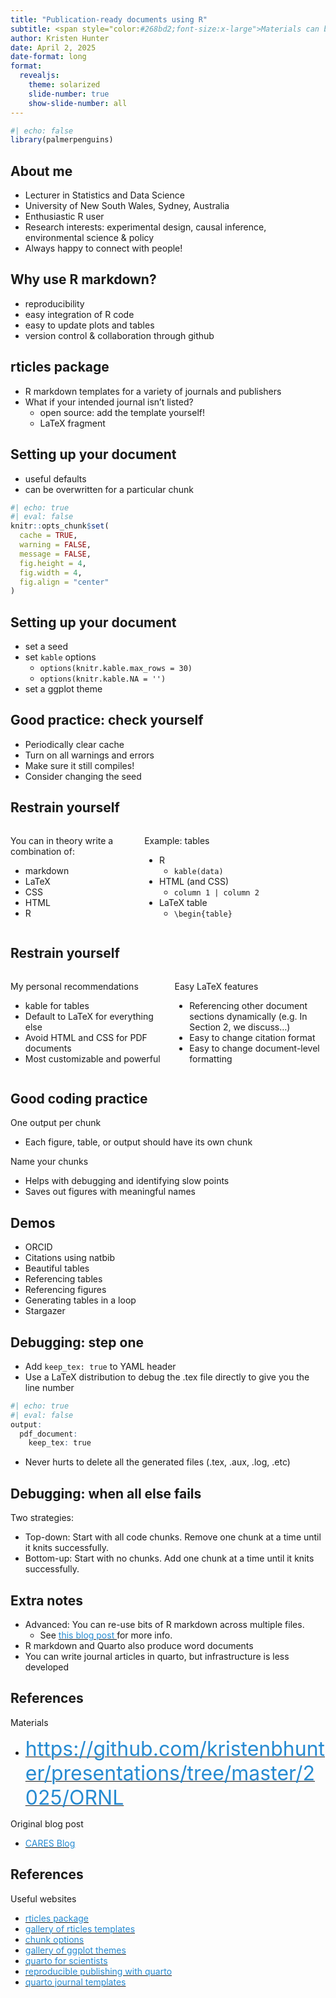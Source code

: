 ```yaml
---
title: "Publication-ready documents using R"
subtitle: <span style="color:#268bd2;font-size:x-large">Materials can be found at</span> <br>[<span style="color:#268bd2;font-size:x-large">https://github.com/kristenbhunter/presentations/tree/master/2025/ORNL</span>](https://github.com/kristenbhunter/presentations/tree/master/2025/ORNL)
author: Kristen Hunter
date: April 2, 2025
date-format: long
format:
  revealjs:
    theme: solarized
    slide-number: true
    show-slide-number: all
---
```


```r
#| echo: false
library(palmerpenguins)
```

## About me

- Lecturer in Statistics and Data Science
- University of New South Wales, Sydney, Australia
- Enthusiastic R user
- Research interests: experimental design, causal inference, environmental science \& policy
- Always happy to connect with people!


## Why use R markdown?

- reproducibility
- easy integration of R code
- easy to update plots and tables
- version control & collaboration through github

## rticles package

- R markdown templates for a variety of journals and publishers
- What if your intended journal isn't listed?
  - open source: add the template yourself!
  - LaTeX fragment

## Setting up your document

- useful defaults
- can be overwritten for a particular chunk

```r
#| echo: true
#| eval: false
knitr::opts_chunk$set(
  cache = TRUE,
  warning = FALSE,
  message = FALSE,
  fig.height = 4,
  fig.width = 4,
  fig.align = "center"
)
```

## Setting up your document

- set a seed
- set `kable` options
  - `options(knitr.kable.max_rows = 30)`
  - `options(knitr.kable.NA = '')`
- set a ggplot theme

## Good practice: check yourself

- Periodically clear cache
- Turn on all warnings and errors
- Make sure it still compiles!
- Consider changing the seed

## Restrain yourself

:::: {.columns}

::: {.column width="40%"}
You can in theory write a combination of:

- markdown
- LaTeX
- CSS
- HTML
- R
:::

::: {.column width="60%"}
Example: tables

- R
  - `kable(data)`
- HTML (and CSS)
  - `column 1 | column 2`
- LaTeX table
  - `\begin{table}`
:::

::::

## Restrain yourself

:::: {.columns}

::: {.column width="50%"}
My personal recommendations

- kable for tables
- Default to LaTeX for everything else
- Avoid HTML and CSS for PDF documents
- Most customizable and powerful
:::

::: {.column width="50%"}
Easy LaTeX features

- Referencing other document sections dynamically (e.g. In Section 2, we discuss...)
- Easy to change citation format
- Easy to change document-level formatting
:::

::::

## Good coding practice

One output per chunk

- Each figure, table, or output should have its own chunk

Name your chunks

- Helps with debugging and identifying slow points
- Saves out figures with meaningful names

## Demos

- ORCID
- Citations using natbib
- Beautiful tables
- Referencing tables
- Referencing figures
- Generating tables in a loop
- Stargazer

## Debugging: step one

- Add `keep_tex: true` to YAML header
- Use a LaTeX distribution to debug the .tex file directly to give you the line number

```r
#| echo: true
#| eval: false
output:
  pdf_document:
    keep_tex: true
```

- Never hurts to delete all the generated files (.tex, .aux, .log, .etc)



## Debugging: when all else fails

Two strategies:

- Top-down: Start with all code chunks. Remove one chunk at a time until it knits successfully.
- Bottom-up: Start with no chunks. Add one chunk at a time until it knits successfully.

## Extra notes

- Advanced: You can re-use bits of R markdown across multiple files.
  - See [<span style="color:#268bd2">this blog post </span>](https://www.garrickadenbuie.com/blog/dry-vignette-and-readme/) for more info.
- R markdown and Quarto also produce word documents
- You can write journal articles in quarto, but infrastructure is less developed

## References

Materials

- [<span style="color:#268bd2;font-size:xx-large">https://github.com/kristenbhunter/presentations/tree/master/2025/ORNL</span>](https://github.com/kristenbhunter/presentations/tree/master/2025/ORNL)

Original blog post

- [<span style="color:#268bd2">CARES Blog</span>](https://cares-blog.gse.harvard.edu/post/2022-09-01-r-markdown/)


## References

Useful websites

- [<span style="color:#268bd2">rticles package</span>](https://github.com/rstudio/rticles)
- [<span style="color:#268bd2">gallery of rticles templates</span>](https://pkgs.rstudio.com/rticles/articles/examples.html)
- [<span style="color:#268bd2">chunk options</span>](https://yihui.org/knitr/options/#chunk-options)
- [<span style="color:#268bd2">gallery of ggplot themes</span>](https://yutannihilation.github.io/allYourFigureAreBelongToUs/ggthemes/)
- [<span style="color:#268bd2">quarto for scientists</span>](https://qmd4sci.njtierney.com/)
- [<span style="color:#268bd2">reproducible publishing with quarto</span>](https://mine-cetinkaya-rundel.github.io/quarto-jsm24/)
- [<span style="color:#268bd2">quarto journal templates</span>](https://quarto.org/docs/extensions/listing-journals.html)







